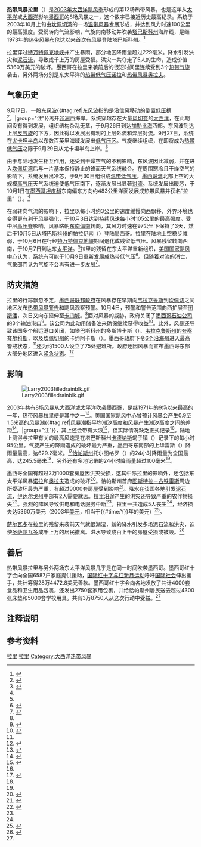 {{Infobox Hurricane
| Name=热带风暴拉里<br>{{lang|en|Tropical Storm Larry}}
| Type=热带风暴
| Year=2003
| Basin=Atl
| Image location=TS Larry 05 oct 2003 1645Z.jpg
| Image name=即将登陆的热带风暴拉里
| Formed=2003年10月1日
| Dissipated=2003年10月6日
| 1-min winds=55
| Pressure=993
| Damages=53.6
| Inflated=2
| Fatalities=直接造成5人死亡
| Areas=[[墨西哥|墨西哥]]、[[中美洲|中美洲]]
| Hurricane season=[[2003年大西洋飓风季|2003年大西洋飓风季]]
}}
'''热带风暴拉里'''（{{lang-en|Tropical Storm Larry}}）是[[2003年大西洋飓风季|2003年大西洋飓风季]]形成的第12场热带风暴，也是这年从[[太平洋|太平洋]]或[[大西洋|大西洋]]影响[[墨西哥|墨西哥]]的8场风暴之一，这个数字已接近历史最高纪录。系统于2003年10月上旬由[[坎佩切湾|坎佩切湾]]的一场[[温带气旋|温带风暴]]发展形成，并达到风力时速100公里的最高强度。受弱转向气流影响，气旋向南移动并吹袭[[塔巴斯科州|塔巴斯科州]]海岸线，是继1973年的[[1973年飓风布伦达|热带风暴布伦达]]以来首次有风暴登陆塔巴斯科州。<ref name="mexgob">{{cite web|author=Servicio Meteorológico Nacional |year=2003 |title=Tormenta Tropical "Larry" del Océano Atlántico |accessdate=2015-04-04 |archivedate=2014-10-06 |deadurl=yes |url=http://smn.cna.gob.mx/ciclones/tempo2003/atlantico/larry/larry.html |archiveurl=https://web.archive.org/web/20141006073719/http://smn.cna.gob.mx/ciclones/tempo2003/atlantico/larry/larry.html }}</ref>

拉里穿过[[特万特佩克地峡|特万特佩克地峡]]并产生暴雨，部分地区降雨量超过229毫米。降水引发洪灾和[[泥石流|泥石流]]，导致成千上万的房屋受损。洪灾一共夺走了5人的生命，造成价值5360万美元的破坏。墨西哥在拉里来袭前后的很短时间里连续受到3个[[热带气旋|热带气旋]]袭击，另外两场分别是东太平洋的[[2003年飓风诺拉|热带低气压诺拉]]和[[2003年飓风奥拉夫|热带风暴奥拉夫]]。

== 气象历史 ==
{{storm path|Larry 2003 track.png}}
9月17日，一股[[东风波|东风波]]{{#tag:ref|[[东风波|东风波]]指的是沿[[信风|信风]]移动的倒置[[低压槽|低压槽]]<ref name="gloss">{{cite report | publisher = National Hurricane Center | date = 2013-03-25 | accessdate = 2015-03-27 | title = Glossary of NHC Terms | archivedate = 2014-06-01 | archiveurl = https://web.archive.org/web/20140601020814/http://www.nhc.noaa.gov/aboutgloss.shtml | deadurl = no | url = http://www.nhc.noaa.gov/aboutgloss.shtml}}</ref>。|group="注"}}离开[[非洲|非洲]]西海岸。系统穿越存在大量[[风切变|风切变]]的[[大西洋|大西洋]]，在此期间没有得到发展，组织结构杂乱无章，于9月26日到达[[加勒比海|加勒比海]]西部。东风波到达上层[[反气旋|反气旋]]的下方，因此得以发展出有利的上层外流和深层对流。9月27日，系统在[[尤卡坦半岛|尤卡坦半岛]]以东数百英里海域发展出[[低气压|低气压区]]。气旋继续组织，在即将成为[[热带气旋|热带低气压]]之际于9月29日从尤卡坦半岛上岸。<ref name="tcr">{{cite web | author = Stacy Stuart | year = 2003 | title = Tropical Storm Larry Tropical Cyclone Report | publisher = National Hurricane Center | archiveurl = https://web.archive.org/web/20131002000226/http://www.nhc.noaa.gov/2003larry.shtml | accessdate = 2013-10-02 | url = http://www.nhc.noaa.gov/2003larry.shtml | archivedate = 2013-10-02 | deadurl = yes}}</ref>

由于与陆地发生相互作用，还受到干燥空气的不利影响，东风波因此减弱，并在进入[[坎佩切湾|坎佩切湾]]后与一片基本保持静止的锋面天气系统融合。在周围寒冷且干燥空气的影响下，系统发展出冷芯，于9月30日组织成[[温带气旋|温带低气压]]。[[墨西哥湾|墨西哥湾]]北部上空的大规模[[高气压|高气压]]天气系统迫使低气压南下，逐渐发展出显著[[对流|对流]]。系统发展出暖芯，于10月1日在[[墨西哥|墨西哥]][[坦皮科|坦皮科]]东南偏东方向约483公里洋面发展成热带风暴并获名“拉里”（{{lang|en|Larry}}）。<ref name="tcr" />

在弱转向气流的影响下，拉里以每小时约3公里的速度缓慢向西飘移，外界环境也变得更有利于风暴强化，于10月3日达到[[最大持续风速|持续风速]]每小时105公里的最高强度。受中层[[高压脊|高压脊]]影响，风暴略朝[[罗盘方位|东南偏南]]转向，其风力时速在97公里下保持了3天，然后于10月5日从[[塔巴斯科州|塔巴斯科州]]的[[帕拉伊索_(塔巴斯科州)|帕拉伊索]]（{{lang|es|Paraíso}}）登陆墨西哥。拉里在陆地上空稳步减弱，于10月6日在行经[[特万特佩克地峡|特万特佩克地峡]]期间退化成残留低气压。风暴残留转向西南，于10月7日到达东[[太平洋|太平洋]]。<ref name="tcr" />拉里的残留在东太平洋重新组织，[[国家飓风中心|美国国家飓风中心]]认为，系统有可能于10月9日重新发展成热带低气压<ref name="two">{{cite report | author = Jack Beven | year = 2003 | title = Tropical Weather Outlook for October 9, 2003 | publisher = National Hurricane Center}}</ref>。但随着对流的消亡，气象部门认为气旋不会再有进一步发展<ref name="two2">{{cite report | author = Lixion Avila | year = 2003 | title = Tropical Weather Outlook for October 10, 2003 | publisher = National Hurricane Center}}</ref>。

== 防灾措施 ==
拉里的行踪飘忽不定，[[墨西哥联邦政府|墨西哥联邦政府]]在风暴存在早期向[[韦拉克鲁斯_(韦拉克鲁斯州)|韦拉克鲁斯]]到[[坎佩切|坎佩切]]之间地区发布[[热带气旋警告|热带风暴警告]]和飓风观察预警。10月4日，预警和警告范围向西扩展至[[图斯潘_(韦拉克鲁斯州)|图斯潘]]，次日又向东延伸至[[卡门城|卡门城]]。<ref name="tcr" />面对风暴的威胁，政府关闭了[[墨西哥石油公司|墨西哥石油公司]]的3个输油港口<ref name="mexprep">{{cite news | author = Elizabeth Fullerton | year = 2003 | title = Tropical Storm Larry Shuts Mexican Oil Ports | publisher = Reuters | accessdate = 2015-04-04 | archivedate = 2012-02-04 | archiveurl = https://web.archive.org/web/20120204150213/http://www.planetark.com/dailynewsstory.cfm/newsid/22442/newsDate/3-Oct-2003/story.htm | url = http://www.planetark.com/dailynewsstory.cfm/newsid/22442/newsDate/3-Oct-2003/story.htm | deadurl = no}}</ref>。该公司为此动用储备油来确保继续获得收益<ref name="mexprep2">{{cite news | author = Reuters | year = 2003 | title = Storms Hover Off Mexico, Two Oil Ports Shut | accessdate = 2015-04-04 | archivedate = 2012-02-04 | archiveurl = https://web.archive.org/web/20120204150217/http://www.planetark.com/dailynewsstory.cfm/newsid/22464/newsDate/6-Oct-2003/story.htm | url = http://www.planetark.com/dailynewsstory.cfm/newsid/22464/newsDate/6-Oct-2003/story.htm | deadurl = no}}</ref>。此外，风暴还导致该国多个船运港口关闭，如塔巴斯科州的多斯博卡斯（{{lang|es|Dos Bocas}}）、[[韦拉克鲁斯州|韦拉克鲁斯州]]的[[夸察夸尔科斯|夸察夸尔科斯]]，以及[[坎佩切州|坎佩切州]]的卡约阿卡斯（{{lang|es|Cayo Arcas}}）。墨西哥政府下令[[墨西哥行政区划|6个沿海州]]进入最高警戒状态，<ref name="mexprep" />还为约1500人设立了75处避难所。政府还因风暴而宣布墨西哥东部大部分地区进入[[紧急状态|紧急状态]]。<ref name="mexprep3">{{cite news | publisher = Agence France-Presse | year = 2003 | title = Mexico on high alert for triple whammy: "Larry," "Olaf," "Nora" | accessdate = 2015-04-04 | url = http://www.terradaily.com/2003/031005211634.isnu6kfn.html | archive-date = 2013-02-03 | archive-url = https://archive.is/20130203210525/http://www.terradaily.com/2003/031005211634.isnu6kfn.html | dead-url = no }}</ref>
<div style="clear:both"></div>

== 影响 ==
[[Image:Larry2003filledrainblk.gif|right]]

2003年共有8场[[风暴|风暴]]从[[2003年大西洋飓风季|大西洋]]或[[2003年太平洋飓风季|太平洋]]吹袭墨西哥，是继1971年的9场以来最高的一年，热带风暴拉里便是其中之一<ref name="2003wmo">{{cite report | author = World Meteorological Organization | year = 2004 | title = Final Report of the Twenty-Sixth Session}}</ref>。美国国家飓风中心曾预计风暴会产生0.9至1.5米高的[[风暴潮|风暴潮]]{{#tag:ref|[[风暴潮|风暴潮]]指平均潮汐高度和风暴产生潮汐高度之间的差距<ref name="glos">{{cite report | publisher = National Hurricane Center | date = 2013-03-25 | accessdate = 2014-06-15 | title = Glossary of NHC Terms | archivedate = 2014-06-01 | archiveurl = https://web.archive.org/web/20140601020814/http://www.nhc.noaa.gov/aboutgloss.shtml | deadurl = no | url = http://www.nhc.noaa.gov/aboutgloss.shtml}}</ref>。|group="注"}}，其上还会带有大浪<ref name="laradv10">{{cite web | author = Lixion Avila | year = 2003 | title = Tropical Storm Larry Public Advisory 10A | publisher = National Hurricane Center | accessdate = 2015-04-04 | archivedate = 2014-10-06 | deadurl = no | archiveurl = https://web.archive.org/web/20141006165700/http://www.nhc.noaa.gov/archive/2003/pub/al172003.public_a.010.shtml | url = http://www.nhc.noaa.gov/archive/2003/pub/al172003.public_a.010.shtml}}</ref>，但实际情况缺乏正式记录<ref name="tcr" />。陆地上测得与拉里有关的最高风速是在塔巴斯科州[[卡德纳斯_(塔巴斯科州)|卡德纳斯]]蝎子镇（{{lang|es|El Alacrán}}）记录下的每小时95公里。气旋产生的降雨造成的破坏最为严重，墨西哥东南部的上华雷斯（{{lang|en|Upper Juarez}}）降雨量最高，达629.2毫米。<ref name="rain">{{cite web | author = David Roth | year = 2006 | title = Rainfall data for Tropical Storm Larry | publisher = HPC | accessdate = 2015-04-04 | archivedate = 2014-10-06 | deadurl = no | archiveurl = https://web.archive.org/web/20141006081610/http://www.wpc.ncep.noaa.gov/tropical/rain/larry2003.html | url = http://www.wpc.ncep.noaa.gov/tropical/rain/larry2003.html}}</ref>[[恰帕斯州|恰帕斯州]]托尔图格罗（{{lang|en|Tortuguero}}）的24小时降雨量为全国最高，达245.5毫米<ref name="2003wmo" />，另外还有多地记录的24小时降雨量超过100毫米<ref name="mexgob" />。

墨西哥全国有超过2万1000套房屋因洪灾受损，这其中除拉里的影响外，还包括东太平洋风暴[[2003年太平洋飓风季|诺拉]]和[[2003年太平洋飓风季|奥拉夫]]造成的破坏<ref name="laraft">{{cite web | author = International Federation of Red Cross And Red Crescent Societies (IFRC) | year = 2004 | title = Mexico: Post-hurricane flooding Appeal No. 22/03 Final Report | accessdate = 2015-04-04 | archivedate = 2014-12-10 | deadurl = no | archiveurl = https://web.archive.org/web/20141210074324/http://reliefweb.int/report/mexico/mexico-post-hurricane-flooding-appeal-no-2203-final-report | url = http://reliefweb.int/report/mexico/mexico-post-hurricane-flooding-appeal-no-2203-final-report}}</ref>。恰帕斯州首府[[图斯特拉－古铁雷斯|图斯特拉－古铁雷斯]]周边所受破坏最为严重，有超过9000套房屋受到影响<ref name="chipias">{{cite report | author = Secretaría de Desarrollo Social | year = 2003 | title = Carlos Ramos Padilla Entrevista a la Secretaria de Desarrollo Social, Josefina Vázquez Mota}}</ref>。降水在该国各地引发[[泥石流|泥石流]]，[[伊达尔戈州|伊达尔戈州]]中部有2人需要就医。拉里沿途产生的洪灾还导致严重的农作物损失<ref name="aplar">{{cite news | author = Lorena Moguel, Associated Press Writer | year = 2003 | title = Tropical Depression Olaf weakens after moving inland | accessdate = 2015-04-04 | url = http://airwolf.lmtonline.com/news/archive/100903/pagea12.pdf | archivedate = 2015-04-04 | deadurl = yes | archiveurl = https://web.archive.org/web/20150404151154/http://airwolf.lmtonline.com/news/archive/100903/pagea12.pdf }}</ref>。强烈的阵风导致供电和电话服务中断<ref name="2003wmo" />。拉里一共造成5人丧生<ref name="tcr" />，经济损失达5360万美元（2003年[[美元|美元]]，相当于{{#time:Y}}年的{{Formatprice|{{Inflation|US|53600000|2003}}}}美元）<ref name="zuniga">{{cite web | author = Foro Consultivo Cientifico y Technológio | year = 2005 | title = Desastres mayores registrados en México de 1980 a 2003 | accessdate = 2015-04-04 | format = PDF | archivedate = 2012-02-04 | archiveurl = https://web.archive.org/web/20120204170201/http://www.foroconsultivo.org.mx/eventos_realizados/proteccion1/ponencias/zuniga.pdf | url = http://www.foroconsultivo.org.mx/eventos_realizados/proteccion1/ponencias/zuniga.pdf | deadurl = no}}</ref>。

[[萨尔瓦多|萨尔瓦多]]在拉里的残留来袭前天气就很潮湿，新的降水引发多场泥石流和洪灾，迫使[[圣萨尔瓦多|圣萨尔瓦多]]成千上万的居民撤离。洪水导致成百上千的房屋受损或被毁。<ref name="eldam">{{cite web|author=Thor-Arne Prois |year=2003 |title=Emergency Relief to Victims of Floods & Mudslides in El Salvador |publisher=ACT International |accessdate=2007-09-30 |url=http://www.floridatoday.com/!NEWSROOM/hurricane/100803trop.htm |deadurl=yes |archiveurl=https://web.archive.org/web/20070930022342/http://www.floridatoday.com/%21NEWSROOM/hurricane/100803trop.htm |archivedate=2007-09-30 }}</ref>

== 善后 ==
热带风暴拉里与另外两场东太平洋风暴几乎是在同一时间吹袭墨西哥。墨西哥红十字会向全国6587户家庭提供援助，[[国际红十字与红新月运动|国际红十字与红新月运动]]呼吁[[国际社会|国际社会]]伸出援手，共计筹得28万4472.8美元善款。墨西哥红十字会向各地发放了共计4000套食品和卫生用品包裹，还发出2750套家用包裹，并给恰帕斯州居民送去超过4300张床垫和5000套学校用具。共有3万8750人从这次行动中受益。<ref name="laraft"/>
{{Portal|热带气旋}}

== 注释说明 ==
{{Commons category|Tropical Storm Larry (2003)}}
{{Reflist|group="注"}}

== 参考资料 ==
{{reflist|colwidth=30em}}
{{2003 Atlantic hurricane season buttons}}
[[Category:2003年大西洋飓风季|拉里]]
[[Category:影响墨西哥的北大西洋热带气旋|拉里]]
[[Category:大西洋热带风暴|Category:大西洋热带风暴]]
{{Good article}}